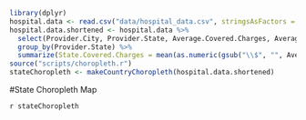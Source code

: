```r
library(dplyr)
hospital.data <- read.csv("data/hospital_data.csv", stringsAsFactors = F)
hospital.data.shortened <- hospital.data %>%
  select(Provider.City, Provider.State, Average.Covered.Charges, Average.Total.Payments) %>% 
  group_by(Provider.State) %>% 
  summarize(State.Covered.Charges = mean(as.numeric(gsub("\\$", "", Average.Covered.Charges)) / as.numeric(gsub("\\$", "", Average.Total.Payments))))
source("scripts/choropleth.r")
stateChoropleth <- makeCountryChoropleth(hospital.data.shortened)
```
#State Choropleth Map  

`r stateChoropleth`